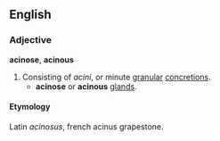 ==English==
===Adjective===
'''acinose''', '''acinous'''

# Consisting of ''acini'', or minute [[granular]] [[concretions]].
#* '''acinose''' or '''acinous''' [[glands]].

====Etymology====
Latin ''acinosus'', french acinus grapestone.
